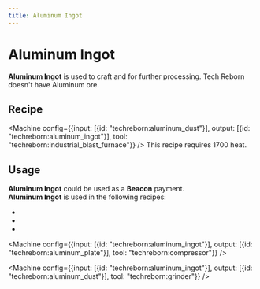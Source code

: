 ```yaml
---
title: Aluminum Ingot
---
```


<ItemImage file="aluminum_ingot" alt="Ingots" size="200" />

# Aluminum Ingot

**Aluminum Ingot** is used to craft <McItem slug="techreborn:mixed_metal_ingot" inline={true}/> and for further processing. Tech Reborn doesn't have Aluminum ore.

## Recipe

<CraftingTable recipe="input techreborn:aluminum_nugget techreborn:aluminum_nugget techreborn:aluminum_nugget input techreborn:aluminum_nugget techreborn:aluminum_nugget techreborn:aluminum_nugget input techreborn:aluminum_nugget techreborn:aluminum_nugget techreborn:aluminum_nugget output techreborn:aluminum_ingot"/>
<CraftingTable recipe="input air air air input air techreborn:aluminum_storage_block air input air air air output techreborn:aluminum_ingot,9"/>


<Machine config={{input: [{id: "techreborn:aluminum_dust"}], output: [{id: "techreborn:aluminum_ingot"}], tool: "techreborn:industrial_blast_furnace"}} />
This recipe requires 1700 heat.

## Usage

**Aluminum Ingot** could be used as a **Beacon** payment.  
**Aluminum Ingot** is used in the following <McItem slug="minecraft:crafting_table" inline={true}/> recipes:

- <McItem slug="techreborn:mixed_metal_ingot" inline={true}/>
- <McItem slug="techreborn:aluminum_nugget" inline={true}/>
- <McItem slug="techreborn:aluminum_storage_block" inline={true}/>

<Machine config={{input: [{id: "techreborn:aluminum_ingot"}], output: [{id: "techreborn:aluminum_plate"}], tool: "techreborn:compressor"}} />

<Machine config={{input: [{id: "techreborn:aluminum_ingot"}], output: [{id: "techreborn:aluminum_dust"}], tool: "techreborn:grinder"}} />

<Machine recipe="input techreborn:aluminum_ingot techreborn:aluminum_ingot techreborn:aluminum_ingot input techreborn:magnesium_dust techreborn:magnesium_dust techreborn:magnesium_dust input techreborn:aluminum_ingot techreborn:aluminum_ingot techreborn:aluminum_ingot output techreborn:magnalium_plate,3 tool techreborn:rolling_machine" />